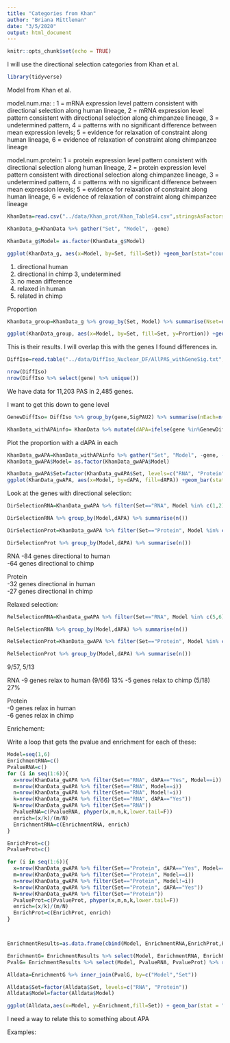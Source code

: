 ```yaml
---
title: "Categories from Khan"
author: "Briana Mittleman"
date: "3/5/2020"
output: html_document
---
```


```r
knitr::opts_chunk$set(echo = TRUE)
```

I will use the directional selection categories from Khan et al.  

```r
library(tidyverse)
```


Model from Khan et al. 

model.num.rna: : 1 = mRNA expression level pattern consistent with directional selection along human lineage, 2 = mRNA expression level pattern consistent with directional selection along chimpanzee lineage, 3 = undetermined pattern, 4 = patterns with no significant difference between mean expression levels; 5 = evidence for relaxation of constraint along human lineage, 6 = evidence of relaxation of constraint along chimpanzee lineage

model.num.protein: 1 = protein expression level pattern consistent with directional selection along human lineage, 2 = protein expression level pattern consistent with directional selection along chimpanzee lineage, 3 = undetermined pattern, 4 = patterns with no significant difference between mean expression levels; 5 = evidence for relaxation of constraint along human lineage, 6 = evidence of relaxation of constraint along chimpanzee lineage 


```r

KhanData=read.csv("../data/Khan_prot/Khan_TableS4.csv",stringsAsFactors = F)  %>% select(gene.symbol,contains("model") ) %>% rename("gene"=gene.symbol, "Protein"=model.num.protein, "RNA"=model.num.rna)

KhanData_g=KhanData %>% gather("Set", "Model", -gene)

KhanData_g$Model= as.factor(KhanData_g$Model)
```



```r
ggplot(KhanData_g, aes(x=Model, by=Set, fill=Set)) +geom_bar(stat="count",position = "dodge")


```
1. directional human 
2. directional in chimp 
3, undetermined
4. no mean difference
5. relaxed in human
6. related in chimp 

Proportion  

```r
KhanData_group=KhanData_g %>% group_by(Set, Model) %>% summarise(Nset=n(), Prortion=Nset/nrow(KhanData))

ggplot(KhanData_group, aes(x=Model, by=Set, fill=Set, y=Prortion)) +geom_bar(stat="identity",position = "dodge")
```

This is their results. I will overlap this with the genes I found differences in. 

```r
DiffIso=read.table("../data/DiffIso_Nuclear_DF/AllPAS_withGeneSig.txt", header = T, stringsAsFactors = F) %>% inner_join(KhanData, by="gene")

nrow(DiffIso)
nrow(DiffIso %>% select(gene) %>% unique())


```
We have data for 11,203 PAS in 2,485 genes.  

I want to get this down to gene level

```r
GenewDiffIso= DiffIso %>% group_by(gene,SigPAU2) %>% summarise(nEach=n()) %>% filter(SigPAU2=="Yes")

KhanData_withAPAinfo= KhanData %>% mutate(dAPA=ifelse(gene %in%GenewDiffIso$gene, "Yes", "No" ))

```

Plot the proportion with a dAPA in each 
```r
KhanData_gwAPA=KhanData_withAPAinfo %>% gather("Set", "Model", -gene, -dAPA)
KhanData_gwAPA$Model= as.factor(KhanData_gwAPA$Model)

KhanData_gwAPA$Set=factor(KhanData_gwAPA$Set, levels=c("RNA", "Protein"))
ggplot(KhanData_gwAPA, aes(x=Model, by=dAPA, fill=dAPA)) +geom_bar(stat="count", position = "stack") + facet_grid(~Set) + scale_fill_brewer(palette = "Dark2") + labs(y="Number of Genes") + scale_x_discrete( labels=c("Selection Human","Selection Chimp","Undetermined","No mean difference","Relaxation in Human","Relaxation in Chimp"))+theme(axis.text.x=element_text(angle=90, hjust=0), text= element_text(size=16))
```

Look at the genes with directional selection:

```r
DirSelectionRNA=KhanData_gwAPA %>% filter(Set=="RNA", Model %in% c(1,2))

DirSelectionRNA %>% group_by(Model,dAPA) %>% summarise(n())

DirSelectionProt=KhanData_gwAPA %>% filter(Set=="Protein", Model %in% c(1,2))

DirSelectionProt %>% group_by(Model,dAPA) %>% summarise(n())
```
RNA 
-84 genes directional to human  
-64 genes directional to chimp    

Protein  
-32 genes directional in human  
-27 genes directional in chimp  

Relaxed selection:  

```r
RelSelectionRNA=KhanData_gwAPA %>% filter(Set=="RNA", Model %in% c(5,6))

RelSelectionRNA %>% group_by(Model,dAPA) %>% summarise(n())

RelSelectionProt=KhanData_gwAPA %>% filter(Set=="Protein", Model %in% c(5,6))

RelSelectionProt %>% group_by(Model,dAPA) %>% summarise(n())
```
9/57, 5/13

RNA 
-9 genes relax to human  (9/66) 13%
-5 genes relax to chimp   (5/18) 27%

Protein  
-0 genes relax in human  
-6 genes relax in chimp  



Enrichement:  

Write a loop that gets the pvalue and enrichment for each of these:  


```r
Model=seq(1,6)
EnrichmentRNA=c()
PvalueRNA=c()
for (i in seq(1:6)){
  x=nrow(KhanData_gwAPA %>% filter(Set=="RNA", dAPA=="Yes", Model==i))
  m=nrow(KhanData_gwAPA %>% filter(Set=="RNA", Model==i))
  n=nrow(KhanData_gwAPA %>% filter(Set=="RNA", Model!=i))
  k=nrow(KhanData_gwAPA %>% filter(Set=="RNA", dAPA=="Yes"))
  N=nrow(KhanData_gwAPA %>% filter(Set=="RNA"))
  PvalueRNA=c(PvalueRNA, phyper(x,m,n,k,lower.tail=F))
  enrich=(x/k)/(m/N)
  EnrichmentRNA=c(EnrichmentRNA, enrich)
}

EnrichProt=c()
PvalueProt=c()

for (i in seq(1:6)){
  x=nrow(KhanData_gwAPA %>% filter(Set=="Protein", dAPA=="Yes", Model==i))
  m=nrow(KhanData_gwAPA %>% filter(Set=="Protein", Model==i))
  n=nrow(KhanData_gwAPA %>% filter(Set=="Protein", Model!=i))
  k=nrow(KhanData_gwAPA %>% filter(Set=="Protein", dAPA=="Yes"))
  N=nrow(KhanData_gwAPA %>% filter(Set=="Protein"))
  PvalueProt=c(PvalueProt, phyper(x,m,n,k,lower.tail=F))
  enrich=(x/k)/(m/N)
  EnrichProt=c(EnrichProt, enrich)
}




```


```r
EnrichmentResults=as.data.frame(cbind(Model, EnrichmentRNA,EnrichProt,PvalueRNA, PvalueProt))

EnrichmentG= EnrichmentResults %>% select(Model, EnrichmentRNA, EnrichProt) %>% rename("RNA"=EnrichmentRNA, "Protein"=EnrichProt) %>% gather("Set", "Enrichment", -Model)
PvalG= EnrichmentResults %>% select(Model, PvalueRNA, PvalueProt) %>% rename("RNA"=PvalueRNA, "Protein"=PvalueProt) %>% gather("Set", "Pvalue", -Model)

Alldata=EnrichmentG %>% inner_join(PvalG, by=c("Model","Set"))

Alldata$Set=factor(Alldata$Set, levels=c("RNA", "Protein"))
Alldata$Model=factor(Alldata$Model)

ggplot(Alldata,aes(x=Model, y=Enrichment,fill=Set)) + geom_bar(stat = "identity") + geom_hline(yintercept = 1) + geom_text(aes(label=round(Pvalue,2), vjust=0))+ facet_grid(~Set) + scale_fill_brewer(palette = "Dark2")  + scale_x_discrete( labels=c("Selection Human","Selection Chimp","Undetermined","No mean difference","Relaxation in Human","Relaxation in Chimp"))+theme(axis.text.x=element_text(angle=90, hjust=0), text= element_text(size=16)) +labs(title="Enrichment of dAPA genes in directional selection sets")
```


I need a way to relate this to something about APA  

Examples:  



